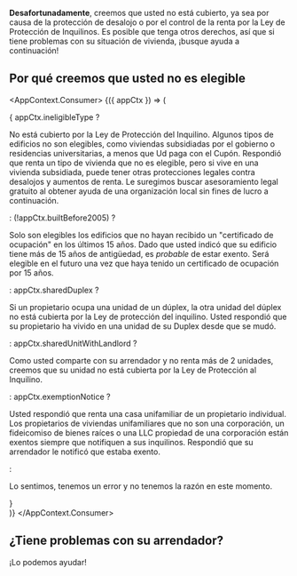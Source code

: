 
**Desafortunadamente**, creemos que usted no está cubierto, ya sea por causa de la protección de desalojo o por el control de la renta por la Ley de Protección de Inquilinos. Es posible que tenga otros derechos, así que si tiene problemas con su situación de vivienda, ¡busque ayuda a continuación!

## Por qué creemos que usted no es elegible
<AppContext.Consumer>
    {({ appCtx }) => (
        <div>
            {
                appCtx.ineligibleType ?
                <p>No está cubierto por la Ley de Protección del Inquilino. Algunos tipos de edificios no son elegibles, como viviendas subsidiadas por el gobierno o residencias universitarias, a menos que Ud paga con el Cupón. Respondió que renta un tipo de vivienda que no es elegible, pero si vive en una vivienda subsidiada, puede tener otras protecciones legales contra desalojos y aumentos de renta. Le suregimos buscar asesoramiento legal gratuito al obtener ayuda de una organización local sin fines de lucro a continuación.</p>
                : (!appCtx.builtBefore2005) ?
                <p>Solo son elegibles los edificios que no hayan recibido un "certificado de ocupación" en los últimos 15 años. Dado que usted indicó que su edificio tiene más de 15 años de antigüedad, es <em>probable</em> de estar exento. Será elegible en el futuro una vez que haya tenido un certificado de ocupación por 15 años.</p>
                : appCtx.sharedDuplex ?
                <p>Si un propietario ocupa una unidad de un dúplex, la otra unidad del dúplex no está cubierta por la Ley de protección del inquilino. Usted respondió que su propietario ha vivido en una unidad de su Duplex desde que se mudó.</p>
                : appCtx.sharedUnitWithLandlord ?
                <p>Como usted comparte con su arrendador y no renta más de 2 unidades, creemos que su unidad no está cubierta por la Ley de Protección al Inquilino.</p>
                : appCtx.exemptionNotice ?
                <p>Usted respondió que renta una casa unifamiliar de un propietario individual. Los propietarios de viviendas unifamiliares que no son una corporación, un fideicomiso de bienes raíces o una LLC propiedad de una corporación están exentos siempre que notifiquen a sus inquilinos. Respondió que su arrendador le notificó que estaba exento.</p>
                :
                <p>Lo sentimos, tenemos un error y no tenemos la razón en este momento.</p>
            }
        </div>
    )}
</AppContext.Consumer>

## ¿Tiene problemas con su arrendador?
<PrimaryButton to="/es/getHelp">¡Lo podemos ayudar!</PrimaryButton>
